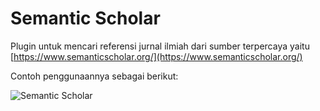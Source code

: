 # Semantic Scholar

Plugin untuk mencari referensi jurnal ilmiah dari sumber terpercaya yaitu [https://www.semanticscholar.org/](https://www.semanticscholar.org/)

Contoh penggunaannya sebagai berikut:

![Semantic Scholar](https://res.cloudinary.com/moyadev/image/upload/v1733067619/maia/semantic-scholar_wwaogq.png)